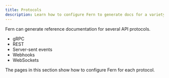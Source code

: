 ```yaml
---
title: Protocols
description: Learn how to configure Fern to generate docs for a variety of API protocols.
---
```


Fern can generate reference documentation for several API protocols.

- gRPC
- REST
- Server-sent events
- Webhooks
- WebSockets

The pages in this section show how to configure Fern for each protocol.